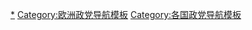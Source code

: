 {{Navbox
|name=德涅斯特河沿岸政党
|title={{flagicon|Transnistria}} [[德涅斯特河沿岸政党列表|德涅斯特河沿岸政党]] 
|bodyclass=hlist

|group1=[[最高议会 (德涅斯特河沿岸)|最高议会]]（33）
|list1=
*[[共和党“革新”]] (29)

|group2=其他政党
|list2=
*[[德涅斯特河沿岸的共产党]]
*[[德涅斯特河沿岸自由民主党]]

| below = 
* [[德涅斯特河沿岸政治]]
* [[各国执政党列表]]
* [[Portal:政治|政治专题]]
}}<noinclude>
[[Category:德涅斯特河沿岸政党|*]]
[[Category:欧洲政党导航模板]]
[[Category:各国政党导航模板]]
</noinclude>